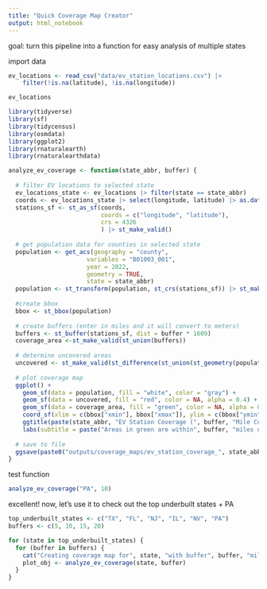 ```yaml
---
title: "Quick Coverage Map Creator"
output: html_notebook
---
```

goal: turn this pipeline into a function for easy analysis of multiple states

import data

```r
ev_locations <- read_csv("data/ev_station_locations.csv") |>
    filter(!is.na(latitude), !is.na(longitude))

ev_locations
```

```r
library(tidyverse)
library(sf)
library(tidycensus)
library(osmdata)
library(ggplot2)
library(rnaturalearth)
library(rnaturalearthdata)

analyze_ev_coverage <- function(state_abbr, buffer) {
  
  # filter EV locations to selected state
  ev_locations_state <- ev_locations |> filter(state == state_abbr)
  coords <- ev_locations_state |> select(longitude, latitude) |> as.data.frame()
  stations_sf <- st_as_sf(coords, 
                          coords = c("longitude", "latitude"), 
                          crs = 4326
                          ) |> st_make_valid()
  
  # get population data for counties in selected state
  population <- get_acs(geography = "county",
                      variables = "B01003_001",
                      year = 2022,
                      geometry = TRUE,
                      state = state_abbr)
  population <- st_transform(population, st_crs(stations_sf)) |> st_make_valid()
  
  #create bbox
  bbox <- st_bbox(population)
  
  # create buffers (enter in miles and it will convert to meters)
  buffers <- st_buffer(stations_sf, dist = buffer * 1609)
  coverage_area <-st_make_valid(st_union(buffers))
  
  # determine uncovered areas
  uncovered <- st_make_valid(st_difference(st_union(st_geometry(population)), coverage_area))
  
  # plot coverage map
  ggplot() +
    geom_sf(data = population, fill = "white", color = "gray") +
    geom_sf(data = uncovered, fill = "red", color = NA, alpha = 0.4) +
    geom_sf(data = coverage_area, fill = "green", color = NA, alpha = 0.5) +
    coord_sf(xlim = c(bbox["xmin"], bbox["xmax"]), ylim = c(bbox["ymin"], bbox["ymax"]), expand = FALSE) +
    ggtitle(paste(state_abbr, "EV Station Coverage (", buffer, "Mile Convenience)")) +
    labs(subtitle = paste("Areas in green are within", buffer, "miles of an EV station"))
  
  # save to file
  ggsave(paste0("outputs/coverage_maps/ev_station_coverage_", state_abbr, "_", buffer, "mi.png"))
}
```

test function

```r
analyze_ev_coverage("PA", 10)
```

excellent!
now, let's use it to check out the top underbuilt states + PA

```r
top_underbuilt_states <- c("TX", "FL", "NJ", "IL", "NV", "PA")
buffers <- c(5, 10, 15, 20)

for (state in top_underbuilt_states) {
  for (buffer in buffers) {
    cat("Creating coverage map for", state, "with buffer", buffer, "miles...\n")
    plot_obj <- analyze_ev_coverage(state, buffer)
  }
}
```